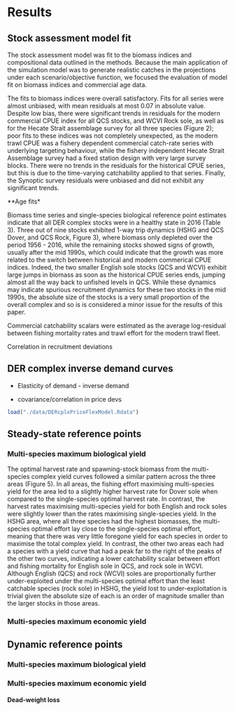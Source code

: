 # Results

## Stock assessment model fit

The stock assessment model was fit to the biomass indices and compositional
data outlined in the methods. Because the main application of the simulation
model was to generate realistic catches in the projections under each 
scenario/objective function, we focused the evaluation of model fit on 
biomass indices and commercial age data. 

The fits to biomass indices were overall satisfactory. Fits for all series
were almost unbiased, with mean residuals at most 0.07 in absolute value. 
Despite low bias, there were significant trends in residuals for the modern 
commercial CPUE index for all QCS stocks, and WCVI Rock sole, as well as for 
the Hecate Strait assemblage survey for all three species (Figure 2); poor 
fits to these indices was not completely unexpected, as the modern trawl CPUE 
was a fishery dependent commercial catch-rate series with underlying 
targeting behaviour, while the fishery independent Hecate Strait Assemblage 
survey had a fixed station design with very large survey blocks. There were 
no trends in the residuals for the historical CPUE series, but this is due 
to the time-varying catchability applied to that series. Finally, the 
Synoptic survey residuals were unbiased and did not exhibit any 
significant trends.

**Age fits*

Biomass time series and single-species biological reference point estimates 
indicate that all DER complex stocks were in a healthy state in 2016 (Table 3). 
Three out of nine stocks exhibited 1-way trip dynamics (HSHG and QCS Dover, 
and QCS Rock, Figure 3), where biomass only depleted over the period 1956 - 
2016, while the remaining stocks showed signs of growth, usually after the mid 
1990s, which could indicate that the growth was more related to the switch 
between historical and modern commerical CPUE indices. Indeed, the two smaller 
English sole stocks (QCS and WCVI) exhibit large jumps in biomass as soon as 
the historical CPUE series ends, jumping almost all the way back to unfished 
levels in QCS. While these dynamics may indicate spurious recruitment dynamics
for these two stocks in the mid 1990s, the absolute size of the stocks is a 
very small proportion of the overall complex and so is is considered a minor
issue for the results of this paper.

Commercial catchability scalars were estimated as the average
log-residual between fishing mortality rates and trawl effort
for the modern trawl fleet.

Correlation in recruitment deviations

## DER complex inverse demand curves



- Elasticity of demand - inverse demand

- covariance/correlation in price devs

```r
load("./data/DERcplxPriceFlexModel.Rdata")
```

## Steady-state reference points

### Multi-species maximum biological yield

The optimal harvest rate and spawning-stock biomass from the multi-species 
complex yield curves followed a similar pattern across the three areas 
(Figure 5). In all areas, the fishing effort maximising multi-species yield
for the area led to a slightly higher harvest rate for Dover sole when 
compared to the single-species optimal harvest rate. In contrast, the 
harvest rates maximising multi-species yield for both English and rock soles 
were slightly lower than the rates maximising single-species yield. In the 
HSHG area, where all three species had the highest biomasses, the 
multi-species optimal effort lay close to the single-species optimal 
effort, meaning that there was very little foregone yield for each species 
in order to maximise the total complex yield. In contrast, the other 
two areas each had a species with a yield curve that had a peak far to 
the right of the peaks of the other two curves, indicating a lower 
catchability scalar between effort and fishing mortality for English sole 
in QCS, and rock sole in WCVI. Although English (QCS) and rock (WCVI) soles 
are proportionally further under-exploited under the multi-species 
optimal effort than the least catchable species (rock sole) in HSHG, 
the yield lost to under-exploitation is trivial given the absolute 
size of each is an order of magnitude smaller than the larger
stocks in those areas.

### Multi-species maximum economic yield



## Dynamic reference points

### Multi-species maximum biological yield

### Multi-species maximum economic yield

#### Dead-weight loss




